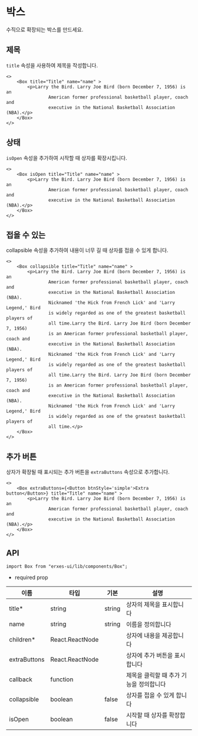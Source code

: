 
<HeroPattern />

# 박스
수직으로 확장되는 박스를 만드세요.

## **제목**
`title` 속성을 사용하여 제목을 작성합니다.

```tsx
<>
	<Box title="Title" name="name" >
		<p>Larry the Bird. Larry Joe Bird (born December 7, 1956) is an
                American former professional basketball player, coach and
                executive in the National Basketball Association (NBA).</p>
	</Box>
</>
```
## **상태**
`isOpen` 속성을 추가하여 시작할 때 상자를 확장시킵니다.

```tsx
<>
	<Box isOpen title="Title" name="name" >
		<p>Larry the Bird. Larry Joe Bird (born December 7, 1956) is an
                American former professional basketball player, coach and
                executive in the National Basketball Association (NBA).</p>
	</Box>
</>
```

## **접을 수 있는**
collapsible 속성을 추가하여 내용이 너무 길 때 상자를 접을 수 있게 합니다.

```tsx
<>
	<Box collapsible title="Title" name="name" >
		<p>Larry the Bird. Larry Joe Bird (born December 7, 1956) is an
                American former professional basketball player, coach and
                executive in the National Basketball Association (NBA).
                Nicknamed 'the Hick from French Lick' and 'Larry Legend,' Bird
                is widely regarded as one of the greatest basketball players of
                all time.Larry the Bird. Larry Joe Bird (born December 7, 1956)
                is an American former professional basketball player, coach and
                executive in the National Basketball Association (NBA).
                Nicknamed 'the Hick from French Lick' and 'Larry Legend,' Bird
                is widely regarded as one of the greatest basketball players of
                all time.Larry the Bird. Larry Joe Bird (born December 7, 1956)
                is an American former professional basketball player, coach and
                executive in the National Basketball Association (NBA).
                Nicknamed 'the Hick from French Lick' and 'Larry Legend,' Bird
                is widely regarded as one of the greatest basketball players of
                all time.</p>
	</Box>
</>
```
## **추가 버튼**
상자가 확장될 때 표시되는 추가 버튼을 `extraButtons` 속성으로 추가합니다.

```tsx
<>
	<Box extraButtons={<Button btnStyle='simple'>Extra button</Button>} title="Title" name="name" >
		<p>Larry the Bird. Larry Joe Bird (born December 7, 1956) is an
                American former professional basketball player, coach and
                executive in the National Basketball Association (NBA).</p>
	</Box>
</>
```

## **API**

```tsx
import Box from "erxes-ui/lib/components/Box";
```
* required prop

| 이름 | 타입 | 기본 | 설명 |
| ---| --- | ---| --- |
| title* | string | string | 상자의 제목을 표시합니다 |
| name | string | string | 이름을 정의합니다 |
| children* | React.ReactNode | | 	상자에 내용을 제공합니다 |
| extraButtons | React.ReactNode |  | 	상자에 추가 버튼을 표시합니다 |
| callback | function |  | 	제목을 클릭할 때 추가 기능을 정의합니다 |
| collapsible | boolean | false | 상자를 접을 수 있게 합니다 |
| isOpen | boolean | false | 시작할 때 상자를 확장합니다 |



